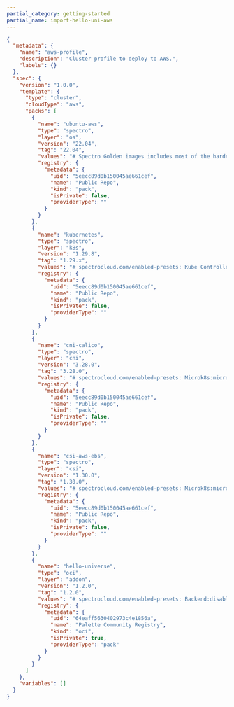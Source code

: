 ```yaml
---
partial_category: getting-started
partial_name: import-hello-uni-aws
---
```


```json
{
  "metadata": {
    "name": "aws-profile",
    "description": "Cluster profile to deploy to AWS.",
    "labels": {}
  },
  "spec": {
    "version": "1.0.0",
    "template": {
      "type": "cluster",
      "cloudType": "aws",
      "packs": [
        {
          "name": "ubuntu-aws",
          "type": "spectro",
          "layer": "os",
          "version": "22.04",
          "tag": "22.04",
          "values": "# Spectro Golden images includes most of the hardening as per CIS Ubuntu Linux 22.04 LTS Server L1 v1.0.0 standards\n\n# Uncomment below section to\n# 1. Include custom files to be copied over to the nodes and/or\n# 2. Execute list of commands before or after kubeadm init/join is executed\n#\n#kubeadmconfig:\n#  preKubeadmCommands:\n#  - echo \"Executing pre kube admin config commands\"\n#  - update-ca-certificates\n#  - 'systemctl restart containerd; sleep 3'\n#  - 'while [ ! -S /var/run/containerd/containerd.sock ]; do echo \"Waiting for containerd...\"; sleep 1; done'\n#  postKubeadmCommands:\n#  - echo \"Executing post kube admin config commands\"\n#  files:\n#  - targetPath: /usr/local/share/ca-certificates/mycom.crt\n#    targetOwner: \"root:root\"\n#    targetPermissions: \"0644\"\n#    content: |\n#      -----BEGIN CERTIFICATE-----\n#      MIICyzCCAbOgAwIBAgIBADANBgkqhkiG9w0BAQsFADAVMRMwEQYDVQQDEwprdWJl\n#      cm5ldGVzMB4XDTIwMDkyMjIzNDMyM1oXDTMwMDkyMDIzNDgyM1owFTETMBEGA1UE\n#      AxMKa3ViZXJuZXRlczCCASIwDQYJKoZIhvcNAQEBBQADggEPADCCAQoCggEBAMdA\n#      nZYs1el/6f9PgV/aO9mzy7MvqaZoFnqO7Qi4LZfYzixLYmMUzi+h8/RLPFIoYLiz\n#      qiDn+P8c9I1uxB6UqGrBt7dkXfjrUZPs0JXEOX9U/6GFXL5C+n3AUlAxNCS5jobN\n#      fbLt7DH3WoT6tLcQefTta2K+9S7zJKcIgLmBlPNDijwcQsbenSwDSlSLkGz8v6N2\n#      7SEYNCV542lbYwn42kbcEq2pzzAaCqa5uEPsR9y+uzUiJpv5tDHUdjbFT8tme3vL\n#      9EdCPODkqtMJtCvz0hqd5SxkfeC2L+ypaiHIxbwbWe7GtliROvz9bClIeGY7gFBK\n#      jZqpLdbBVjo0NZBTJFUCAwEAAaMmMCQwDgYDVR0PAQH/BAQDAgKkMBIGA1UdEwEB\n#      /wQIMAYBAf8CAQAwDQYJKoZIhvcNAQELBQADggEBADIKoE0P+aVJGV9LWGLiOhki\n#      HFv/vPPAQ2MPk02rLjWzCaNrXD7aPPgT/1uDMYMHD36u8rYyf4qPtB8S5REWBM/Y\n#      g8uhnpa/tGsaqO8LOFj6zsInKrsXSbE6YMY6+A8qvv5lPWpJfrcCVEo2zOj7WGoJ\n#      ixi4B3fFNI+wih8/+p4xW+n3fvgqVYHJ3zo8aRLXbXwztp00lXurXUyR8EZxyR+6\n#      b+IDLmHPEGsY9KOZ9VLLPcPhx5FR9njFyXvDKmjUMJJgUpRkmsuU1mCFC+OHhj56\n#      IkLaSJf6z/p2a3YjTxvHNCqFMLbJ2FvJwYCRzsoT2wm2oulnUAMWPI10vdVM+Nc=\n#      -----END CERTIFICATE-----",
          "registry": {
            "metadata": {
              "uid": "5eecc89d0b150045ae661cef",
              "name": "Public Repo",
              "kind": "pack",
              "isPrivate": false,
              "providerType": ""
            }
          }
        },
        {
          "name": "kubernetes",
          "type": "spectro",
          "layer": "k8s",
          "version": "1.29.8",
          "tag": "1.29.x",
          "values": "# spectrocloud.com/enabled-presets: Kube Controller Manager:loopback-ctrlmgr,Kube Scheduler:loopback-scheduler\npack:\n  content:\n    images:\n      - image: registry.k8s.io/coredns/coredns:v1.11.1\n      - image: registry.k8s.io/etcd:3.5.12-0\n      - image: registry.k8s.io/kube-apiserver:v1.29.8\n      - image: registry.k8s.io/kube-controller-manager:v1.29.8\n      - image: registry.k8s.io/kube-proxy:v1.29.8\n      - image: registry.k8s.io/kube-scheduler:v1.29.8\n      - image: registry.k8s.io/pause:3.9\n      - image: registry.k8s.io/pause:3.8\n  #CIDR Range for Pods in cluster\n  # Note : This must not overlap with any of the host or service network\n  podCIDR: \"192.168.0.0/16\"\n  #CIDR notation IP range from which to assign service cluster IPs\n  # Note : This must not overlap with any IP ranges assigned to nodes for pods.\n  serviceClusterIpRange: \"10.96.0.0/12\"\n  # serviceDomain: \"cluster.local\"\n\nkubeadmconfig:\n  apiServer:\n    extraArgs:\n      # Note : secure-port flag is used during kubeadm init. Do not change this flag on a running cluster\n      secure-port: \"6443\"\n      anonymous-auth: \"true\"\n      profiling: \"false\"\n      disable-admission-plugins: \"AlwaysAdmit\"\n      default-not-ready-toleration-seconds: \"60\"\n      default-unreachable-toleration-seconds: \"60\"\n      enable-admission-plugins: \"AlwaysPullImages,NamespaceLifecycle,ServiceAccount,NodeRestriction,PodSecurity\"\n      admission-control-config-file: \"/etc/kubernetes/pod-security-standard.yaml\"\n      audit-log-path: /var/log/apiserver/audit.log\n      audit-policy-file: /etc/kubernetes/audit-policy.yaml\n      audit-log-maxage: \"30\"\n      audit-log-maxbackup: \"10\"\n      audit-log-maxsize: \"100\"\n      authorization-mode: RBAC,Node\n      tls-cipher-suites: \"TLS_ECDHE_ECDSA_WITH_AES_128_GCM_SHA256,TLS_ECDHE_RSA_WITH_AES_128_GCM_SHA256,TLS_ECDHE_ECDSA_WITH_CHACHA20_POLY1305,TLS_ECDHE_RSA_WITH_AES_256_GCM_SHA384,TLS_ECDHE_RSA_WITH_CHACHA20_POLY1305,TLS_ECDHE_ECDSA_WITH_AES_256_GCM_SHA384,TLS_RSA_WITH_AES_256_GCM_SHA384,TLS_RSA_WITH_AES_128_GCM_SHA256\"\n    extraVolumes:\n      - name: audit-log\n        hostPath: /var/log/apiserver\n        mountPath: /var/log/apiserver\n        pathType: DirectoryOrCreate\n      - name: audit-policy\n        hostPath: /etc/kubernetes/audit-policy.yaml\n        mountPath: /etc/kubernetes/audit-policy.yaml\n        readOnly: true\n        pathType: File\n      - name: pod-security-standard\n        hostPath: /etc/kubernetes/pod-security-standard.yaml\n        mountPath: /etc/kubernetes/pod-security-standard.yaml\n        readOnly: true\n        pathType: File\n  controllerManager:\n    extraArgs:\n      profiling: \"false\"\n      terminated-pod-gc-threshold: \"25\"\n      use-service-account-credentials: \"true\"\n      feature-gates: \"RotateKubeletServerCertificate=true\"\n  scheduler:\n    extraArgs:\n      profiling: \"false\"\n  kubeletExtraArgs:\n    read-only-port: \"0\"\n    event-qps: \"0\"\n    feature-gates: \"RotateKubeletServerCertificate=true\"\n    protect-kernel-defaults: \"true\"\n    rotate-server-certificates: \"true\"\n    tls-cipher-suites: \"TLS_ECDHE_ECDSA_WITH_AES_128_GCM_SHA256,TLS_ECDHE_RSA_WITH_AES_128_GCM_SHA256,TLS_ECDHE_ECDSA_WITH_CHACHA20_POLY1305,TLS_ECDHE_RSA_WITH_AES_256_GCM_SHA384,TLS_ECDHE_RSA_WITH_CHACHA20_POLY1305,TLS_ECDHE_ECDSA_WITH_AES_256_GCM_SHA384,TLS_RSA_WITH_AES_256_GCM_SHA384,TLS_RSA_WITH_AES_128_GCM_SHA256\"\n  files:\n    - path: hardening/audit-policy.yaml\n      targetPath: /etc/kubernetes/audit-policy.yaml\n      targetOwner: \"root:root\"\n      targetPermissions: \"0600\"\n    - path: hardening/90-kubelet.conf\n      targetPath: /etc/sysctl.d/90-kubelet.conf\n      targetOwner: \"root:root\"\n      targetPermissions: \"0600\"\n    - targetPath: /etc/kubernetes/pod-security-standard.yaml\n      targetOwner: \"root:root\"\n      targetPermissions: \"0600\"\n      content: |\n        apiVersion: apiserver.config.k8s.io/v1\n        kind: AdmissionConfiguration\n        plugins:\n        - name: PodSecurity\n          configuration:\n            apiVersion: pod-security.admission.config.k8s.io/v1\n            kind: PodSecurityConfiguration\n            defaults:\n              enforce: \"baseline\"\n              enforce-version: \"v1.29\"\n              audit: \"baseline\"\n              audit-version: \"v1.29\"\n              warn: \"restricted\"\n              warn-version: \"v1.29\"\n              audit: \"restricted\"\n              audit-version: \"v1.29\"\n            exemptions:\n              # Array of authenticated usernames to exempt.\n              usernames: []\n              # Array of runtime class names to exempt.\n              runtimeClasses: []\n              # Array of namespaces to exempt.\n              namespaces: [kube-system]\n\n  preKubeadmCommands:\n    # For enabling 'protect-kernel-defaults' flag to kubelet, kernel parameters changes are required\n    - 'echo \"====> Applying kernel parameters for Kubelet\"'\n    - 'sysctl -p /etc/sysctl.d/90-kubelet.conf'\n  \n  postKubeadmCommands:\n    - 'chmod 600 /var/lib/kubelet/config.yaml'\n    # - 'echo \"List of post kubeadm commands to be executed\"'\n\n# Client configuration to add OIDC based authentication flags in kubeconfig\n#clientConfig:\n  #oidc-issuer-url: \"{{ .spectro.pack.kubernetes.kubeadmconfig.apiServer.extraArgs.oidc-issuer-url }}\"\n  #oidc-client-id: \"{{ .spectro.pack.kubernetes.kubeadmconfig.apiServer.extraArgs.oidc-client-id }}\"\n  #oidc-client-secret: 1gsranjjmdgahm10j8r6m47ejokm9kafvcbhi3d48jlc3rfpprhv\n  #oidc-extra-scope: profile,email",
          "registry": {
            "metadata": {
              "uid": "5eecc89d0b150045ae661cef",
              "name": "Public Repo",
              "kind": "pack",
              "isPrivate": false,
              "providerType": ""
            }
          }
        },
        {
          "name": "cni-calico",
          "type": "spectro",
          "layer": "cni",
          "version": "3.28.0",
          "tag": "3.28.0",
          "values": "# spectrocloud.com/enabled-presets: Microk8s:microk8s-false\npack:\n  content:\n    images:\n      - image: gcr.io/spectro-images-public/packs/calico/3.28.0/cni:v3.28.0\n      - image: gcr.io/spectro-images-public/packs/calico/3.28.0/node:v3.28.0\n      - image: gcr.io/spectro-images-public/packs/calico/3.28.0/kube-controllers:v3.28.0\n\nmanifests:\n  calico:\n    microk8s: \"false\"\n    images:\n      cni: \"\"\n      node: \"\"\n      kubecontroller: \"\"\n    # IPAM type to use. Supported types are calico-ipam, host-local\n    ipamType: \"calico-ipam\"\n\n    calico_ipam:\n      assign_ipv4: true\n      assign_ipv6: false\n\n    # Should be one of CALICO_IPV4POOL_IPIP or CALICO_IPV4POOL_VXLAN  \n    encapsulationType: \"CALICO_IPV4POOL_IPIP\"\n\n    # Should be one of Always, CrossSubnet, Never\n    encapsulationMode: \"Always\"\n\n    env:\n      # Additional env variables for calico-node\n      calicoNode:\n        #IPV6: \"autodetect\"\n        #FELIX_IPV6SUPPORT: \"true\"\n        #CALICO_IPV6POOL_NAT_OUTGOING: \"true\"\n        #CALICO_IPV4POOL_CIDR: \"192.168.0.0/16\"\n        #IP_AUTODETECTION_METHOD: \"first-found\"\n\n      # Additional env variables for calico-kube-controller deployment\n      calicoKubeControllers:\n        #LOG_LEVEL: \"info\"\n        #SYNC_NODE_LABELS: \"true\"",
          "registry": {
            "metadata": {
              "uid": "5eecc89d0b150045ae661cef",
              "name": "Public Repo",
              "kind": "pack",
              "isPrivate": false,
              "providerType": ""
            }
          }
        },
        {
          "name": "csi-aws-ebs",
          "type": "spectro",
          "layer": "csi",
          "version": "1.30.0",
          "tag": "1.30.0",
          "values": "# spectrocloud.com/enabled-presets: Microk8s:microk8s-false\npack:\n  content:\n    images:\n      - image: gcr.io/spectro-images-public/packs/csi-aws-ebs/1.30.0/aws-ebs-csi-driver:v1.30.0\n      - image: gcr.io/spectro-images-public/packs/csi-aws-ebs/1.30.0/external-provisioner:v4.0.1-eks-1-30-2\n      - image: gcr.io/spectro-images-public/packs/csi-aws-ebs/1.30.0/external-attacher:v4.5.1-eks-1-30-2\n      - image: gcr.io/spectro-images-public/packs/csi-aws-ebs/1.30.0/external-resizer:v1.10.1-eks-1-30-2\n      - image: gcr.io/spectro-images-public/packs/csi-aws-ebs/1.30.0/livenessprobe:v2.12.0-eks-1-30-2\n      - image: gcr.io/spectro-images-public/packs/csi-aws-ebs/1.30.0/node-driver-registrar:v2.10.1-eks-1-30-2\n      - image: gcr.io/spectro-images-public/packs/csi-aws-ebs/1.30.0/external-snapshotter/csi-snapshotter:v7.0.2-eks-1-30-2\n      - image: gcr.io/spectro-images-public/packs/csi-aws-ebs/1.30.0/volume-modifier-for-k8s:v0.3.0\n    charts:\n      - repo: https://kubernetes-sigs.github.io/aws-ebs-csi-driver \n        name: aws-ebs-csi-driver\n        version: 2.30.0\n  namespace: \"kube-system\"\n\ncharts:\n  aws-ebs-csi-driver:\n    storageClasses: \n    # Default Storage Class\n      - name: spectro-storage-class\n      # annotation metadata\n        annotations:\n          storageclass.kubernetes.io/is-default-class: \"true\"\n      # label metadata\n      # labels:\n      #   my-label-is: supercool\n      # defaults to WaitForFirstConsumer\n        volumeBindingMode: WaitForFirstConsumer\n      # defaults to Delete\n        reclaimPolicy: Delete\n        parameters:\n        # File system type: xfs, ext2, ext3, ext4\n          csi.storage.k8s.io/fstype: \"ext4\"\n        # EBS volume type: io1, io2, gp2, gp3, sc1, st1, standard\n          type: \"gp2\"\n        # I/O operations per second per GiB. Required when io1 or io2 volume type is specified.\n        # iopsPerGB: \"\"\n        # Applicable only when io1 or io2 volume type is specified\n        # allowAutoIOPSPerGBIncrease: false\n        # I/O operations per second. Applicable only for gp3 volumes.\n        # iops: \"\"\n        # Throughput in MiB/s. Applicable only for gp3 volumes.\n        # throughput: \"\"\n        # Whether the volume should be encrypted or not\n        # encrypted: \"\"\n        # The full ARN of the key to use when encrypting the volume. When not specified, the default KMS key is used.\n        # kmsKeyId: \"\"\n    # Additional Storage Class \n      # - name: addon-storage-class\n      # annotations:\n      #   storageclass.kubernetes.io/is-default-class: \"false\"\n      # labels:\n      #   my-label-is: supercool\n      # volumeBindingMode: WaitForFirstConsumer\n      # reclaimPolicy: Delete\n      # parameters:\n        # csi.storage.k8s.io/fstype: \"ext4\"\n        # type: \"gp2\"\n        # iopsPerGB: \"\"\n        # allowAutoIOPSPerGBIncrease: false\n        # iops: \"\"\n        # throughput: \"\"\n        # encrypted: \"\"\n        # kmsKeyId: \"\"\n\n    image:\n      repository: gcr.io/spectro-images-public/packs/csi-aws-ebs/1.30.0/aws-ebs-csi-driver\n      # Overrides the image tag whose default is v{{ .Chart.AppVersion }}\n      tag: \"v1.30.0\"\n      pullPolicy: IfNotPresent\n    \n    # -- Custom labels to add into metadata\n    customLabels:\n      {}\n      # k8s-app: aws-ebs-csi-driver\n    \n    sidecars:\n      provisioner:\n        env: []\n        image:\n          pullPolicy: IfNotPresent\n          repository: gcr.io/spectro-images-public/packs/csi-aws-ebs/1.30.0/external-provisioner\n          tag: \"v4.0.1-eks-1-30-2\"\n        logLevel: 2\n        # Additional parameters provided by external-provisioner.\n        additionalArgs: []\n        # Grant additional permissions to external-provisioner\n        additionalClusterRoleRules:\n        resources: {}\n        # Tune leader lease election for csi-provisioner.\n        # Leader election is on by default.\n        leaderElection:\n          enabled: true\n          # Optional values to tune lease behavior.\n          # The arguments provided must be in an acceptable time.ParseDuration format.\n          # Ref: https://pkg.go.dev/flag#Duration\n          # leaseDuration: \"15s\"\n          # renewDeadline: \"10s\"\n          # retryPeriod: \"5s\"\n        securityContext:\n          readOnlyRootFilesystem: true\n          allowPrivilegeEscalation: false\n      attacher:\n        env: []\n        image:\n          pullPolicy: IfNotPresent\n          repository: gcr.io/spectro-images-public/packs/csi-aws-ebs/1.30.0/external-attacher\n          tag: \"v4.5.1-eks-1-30-2\"\n        # Tune leader lease election for csi-attacher.\n        # Leader election is on by default.\n        leaderElection:\n          enabled: true\n          # Optional values to tune lease behavior.\n          # The arguments provided must be in an acceptable time.ParseDuration format.\n          # Ref: https://pkg.go.dev/flag#Duration\n          # leaseDuration: \"15s\"\n          # renewDeadline: \"10s\"\n          # retryPeriod: \"5s\"\n        logLevel: 2\n        # Additional parameters provided by external-attacher.\n        additionalArgs: []\n        # Grant additional permissions to external-attacher\n        additionalClusterRoleRules: []\n        resources: {}\n        securityContext:\n          readOnlyRootFilesystem: true\n          allowPrivilegeEscalation: false\n      snapshotter:\n        # Enables the snapshotter sidecar even if the snapshot CRDs are not installed\n        forceEnable: false\n        env: []\n        image:\n          pullPolicy: IfNotPresent\n          repository: gcr.io/spectro-images-public/packs/csi-aws-ebs/1.30.0/external-snapshotter/csi-snapshotter\n          tag: \"v7.0.2-eks-1-30-2\"\n        logLevel: 2\n        # Additional parameters provided by csi-snapshotter.\n        additionalArgs: []\n        # Grant additional permissions to csi-snapshotter\n        additionalClusterRoleRules: []\n        resources: {}\n        securityContext:\n          readOnlyRootFilesystem: true\n          allowPrivilegeEscalation: false\n      livenessProbe:\n        image:\n          pullPolicy: IfNotPresent\n          repository: gcr.io/spectro-images-public/packs/csi-aws-ebs/1.30.0/livenessprobe\n          tag: \"v2.12.0-eks-1-30-2\"\n        # Additional parameters provided by livenessprobe.\n        additionalArgs: []\n        resources: {}\n        securityContext:\n          readOnlyRootFilesystem: true\n          allowPrivilegeEscalation: false\n      resizer:\n        env: []\n        image:\n          pullPolicy: IfNotPresent\n          repository: gcr.io/spectro-images-public/packs/csi-aws-ebs/1.30.0/external-resizer\n          tag: \"v1.10.1-eks-1-30-2\"\n        # Tune leader lease election for csi-resizer.\n        # Leader election is on by default.\n        leaderElection:\n          enabled: true\n          # Optional values to tune lease behavior.\n          # The arguments provided must be in an acceptable time.ParseDuration format.\n          # Ref: https://pkg.go.dev/flag#Duration\n          # leaseDuration: \"15s\"\n          # renewDeadline: \"10s\"\n          # retryPeriod: \"5s\"\n        logLevel: 2\n        # Additional parameters provided by external-resizer.\n        additionalArgs: []\n        # Grant additional permissions to external-resizer\n        additionalClusterRoleRules: []\n        resources: {}\n        securityContext:\n          readOnlyRootFilesystem: true\n          allowPrivilegeEscalation: false\n      nodeDriverRegistrar:\n        env: []\n        image:\n          pullPolicy: IfNotPresent\n          repository: gcr.io/spectro-images-public/packs/csi-aws-ebs/1.30.0/node-driver-registrar\n          tag: \"v2.10.1-eks-1-30-2\"\n        logLevel: 2\n        # Additional parameters provided by node-driver-registrar.\n        additionalArgs: []\n        resources: {}\n        securityContext:\n          readOnlyRootFilesystem: true\n          allowPrivilegeEscalation: false\n        livenessProbe:\n          exec:\n            command:\n            - /csi-node-driver-registrar\n            - --kubelet-registration-path=$(DRIVER_REG_SOCK_PATH)\n            - --mode=kubelet-registration-probe\n          initialDelaySeconds: 30\n          periodSeconds: 90\n          timeoutSeconds: 15\n      volumemodifier:\n        env: []\n        image:\n          pullPolicy: IfNotPresent\n          repository: gcr.io/spectro-images-public/packs/csi-aws-ebs/1.30.0/volume-modifier-for-k8s\n          tag: \"v0.3.0\"\n        leaderElection:\n          enabled: true\n          # Optional values to tune lease behavior.\n          # The arguments provided must be in an acceptable time.ParseDuration format.\n          # Ref: https://pkg.go.dev/flag#Duration\n          # leaseDuration: \"15s\"\n          # renewDeadline: \"10s\"\n          # retryPeriod: \"5s\"\n        logLevel: 2\n        # Additional parameters provided by volume-modifier-for-k8s.\n        additionalArgs: []\n        resources: {}\n        securityContext:\n          readOnlyRootFilesystem: true\n          allowPrivilegeEscalation: false\n    \n    proxy:\n      http_proxy:\n      no_proxy:\n    \n    imagePullSecrets: []\n    nameOverride:\n    fullnameOverride:\n    \n    awsAccessSecret:\n      name: aws-secret\n      keyId: key_id\n      accessKey: access_key\n    \n    controller:\n      batching: true\n      volumeModificationFeature:\n        enabled: false\n      # Additional parameters provided by aws-ebs-csi-driver controller.\n      additionalArgs: []\n      sdkDebugLog: false\n      loggingFormat: text\n      affinity:\n        nodeAffinity:\n          preferredDuringSchedulingIgnoredDuringExecution:\n          - weight: 1\n            preference:\n              matchExpressions:\n              - key: eks.amazonaws.com/compute-type\n                operator: NotIn\n                values:\n                - fargate\n        podAntiAffinity:\n          preferredDuringSchedulingIgnoredDuringExecution:\n          - podAffinityTerm:\n              labelSelector:\n                matchExpressions:\n                - key: app\n                  operator: In\n                  values:\n                  - ebs-csi-controller\n              topologyKey: kubernetes.io/hostname\n            weight: 100\n      # The default filesystem type of the volume to provision when fstype is unspecified in the StorageClass.\n      # If the default is not set and fstype is unset in the StorageClass, then no fstype will be set\n      defaultFsType: ext4\n      env: []\n      # Use envFrom to reference ConfigMaps and Secrets across all containers in the deployment\n      envFrom: []\n      # If set, add pv/pvc metadata to plugin create requests as parameters.\n      extraCreateMetadata: true\n      # Extra volume tags to attach to each dynamically provisioned volume.\n      # ---\n      # extraVolumeTags:\n      #   key1: value1\n      #   key2: value2\n      extraVolumeTags: {}\n      httpEndpoint:\n      # (deprecated) The TCP network address where the prometheus metrics endpoint\n      # will run (example: `:8080` which corresponds to port 8080 on local host).\n      # The default is empty string, which means metrics endpoint is disabled.\n      # ---\n      enableMetrics: false\n      serviceMonitor:\n        # Enables the ServiceMonitor resource even if the prometheus-operator CRDs are not installed\n        forceEnable: false\n        # Additional labels for ServiceMonitor object\n        labels:\n          release: prometheus\n      # If set to true, AWS API call metrics will be exported to the following\n      # TCP endpoint: \"0.0.0.0:3301\"\n      # ---\n      # ID of the Kubernetes cluster used for tagging provisioned EBS volumes (optional).\n      k8sTagClusterId:\n      logLevel: 2\n      userAgentExtra: \"helm\"\n      nodeSelector: {}\n      deploymentAnnotations: {}\n      podAnnotations: {}\n      podLabels: {}\n      priorityClassName: system-cluster-critical\n      # AWS region to use. If not specified then the region will be looked up via the AWS EC2 metadata\n      # service.\n      # ---\n      # region: us-east-1\n      region:\n      replicaCount: 2\n      revisionHistoryLimit: 10\n      socketDirVolume:\n        emptyDir: {}\n      updateStrategy:\n        type: RollingUpdate\n        rollingUpdate:\n          maxUnavailable: 1\n      # type: RollingUpdate\n      # rollingUpdate:\n      #   maxSurge: 0\n      #   maxUnavailable: 1\n      resources:\n        requests:\n          cpu: 10m\n          memory: 40Mi\n        limits:\n          cpu: 100m\n          memory: 256Mi\n      serviceAccount:\n      # A service account will be created for you if set to true. Set to false if you want to use your own.\n        create: true\n        name: ebs-csi-controller-sa\n        annotations: {}\n        ## Enable if EKS IAM for SA is used\n        # eks.amazonaws.com/role-arn: arn:<partition>:iam::<account>:role/ebs-csi-role\n        automountServiceAccountToken: true\n      tolerations:\n        - key: CriticalAddonsOnly\n          operator: Exists\n        - effect: NoExecute\n          operator: Exists\n          tolerationSeconds: 300\n      # TSCs without the label selector stanza\n      #\n      # Example:\n      #\n      # topologySpreadConstraints:\n      #  - maxSkew: 1\n      #    topologyKey: topology.kubernetes.io/zone\n      #    whenUnsatisfiable: ScheduleAnyway\n      #  - maxSkew: 1\n      #    topologyKey: kubernetes.io/hostname\n      #    whenUnsatisfiable: ScheduleAnyway\n      topologySpreadConstraints: []\n      # securityContext on the controller pod\n      securityContext:\n        runAsNonRoot: true\n        runAsUser: 1000\n        runAsGroup: 1000\n        fsGroup: 1000\n      # Add additional volume mounts on the controller with controller.volumes and controller.volumeMounts\n      volumes: []\n      # Add additional volumes to be mounted onto the controller:\n      # - name: custom-dir\n      #   hostPath:\n      #     path: /path/to/dir\n      #     type: Directory\n      volumeMounts: []\n      # And add mount paths for those additional volumes:\n      # - name: custom-dir\n      #   mountPath: /mount/path\n      # ---\n      # securityContext on the controller container (see sidecars for securityContext on sidecar containers)\n      containerSecurityContext:\n        readOnlyRootFilesystem: true\n        allowPrivilegeEscalation: false\n      initContainers: []\n      # containers to be run before the controller's container starts.\n      #\n      # Example:\n      #\n      # - name: wait\n      #   image: busybox\n      #   command: [ 'sh', '-c', \"sleep 20\" ]\n      # Enable opentelemetry tracing for the plugin running on the daemonset\n      otelTracing: {}\n      #  otelServiceName: ebs-csi-controller\n      #  otelExporterEndpoint: \"http://localhost:4317\"\n    \n    node:\n      env: []\n      envFrom: []\n      kubeletPath: /var/lib/kubelet\n      loggingFormat: text\n      logLevel: 2\n      priorityClassName:\n      additionalArgs: []\n      affinity:\n        nodeAffinity:\n          requiredDuringSchedulingIgnoredDuringExecution:\n            nodeSelectorTerms:\n            - matchExpressions:\n              - key: eks.amazonaws.com/compute-type\n                operator: NotIn\n                values:\n                - fargate\n              - key: node.kubernetes.io/instance-type\n                operator: NotIn\n                values:\n                - a1.medium\n                - a1.large\n                - a1.xlarge\n                - a1.2xlarge\n                - a1.4xlarge\n      nodeSelector: {}\n      daemonSetAnnotations: {}\n      podAnnotations: {}\n      podLabels: {}\n      tolerateAllTaints: true\n      tolerations:\n      - operator: Exists\n        effect: NoExecute\n        tolerationSeconds: 300\n      resources:\n        requests:\n          cpu: 10m\n          memory: 40Mi\n        limits:\n          cpu: 100m\n          memory: 256Mi\n      revisionHistoryLimit: 10\n      probeDirVolume:\n        emptyDir: {}\n      serviceAccount:\n        create: true\n        name: ebs-csi-node-sa\n        annotations: {}\n        ## Enable if EKS IAM for SA is used\n        # eks.amazonaws.com/role-arn: arn:<partition>:iam::<account>:role/ebs-csi-role\n        automountServiceAccountToken: true\n      # Enable the linux daemonset creation\n      enableLinux: true\n      enableWindows: false\n      # The number of attachment slots to reserve for system use (and not to be used for CSI volumes)\n      # When this parameter is not specified (or set to -1), the EBS CSI Driver will attempt to determine the number of reserved slots via heuristic\n      # Cannot be specified at the same time as `node.volumeAttachLimit`\n      reservedVolumeAttachments:\n      # The \"maximum number of attachable volumes\" per node\n      # Cannot be specified at the same time as `node.reservedVolumeAttachments`\n      volumeAttachLimit:\n      updateStrategy:\n        type: RollingUpdate\n        rollingUpdate:\n          maxUnavailable: \"10%\"\n      hostNetwork: false\n      # securityContext on the node pod\n      securityContext:\n        # The node pod must be run as root to bind to the registration/driver sockets\n        runAsNonRoot: false\n        runAsUser: 0\n        runAsGroup: 0\n        fsGroup: 0\n      # Add additional volume mounts on the node pods with node.volumes and node.volumeMounts\n      volumes: []\n      # Add additional volumes to be mounted onto the node pods:\n      # - name: custom-dir\n      #   hostPath:\n      #     path: /path/to/dir\n      #     type: Directory\n      volumeMounts: []\n      # And add mount paths for those additional volumes:\n      # - name: custom-dir\n      #   mountPath: /mount/path\n      # ---\n      # securityContext on the node container (see sidecars for securityContext on sidecar containers)\n      containerSecurityContext:\n        readOnlyRootFilesystem: true\n        privileged: true\n      # Enable opentelemetry tracing for the plugin running on the daemonset\n      otelTracing: {}\n      #  otelServiceName: ebs-csi-node\n      #  otelExporterEndpoint: \"http://localhost:4317\"\n    \n    additionalDaemonSets:\n      # Additional node DaemonSets, using the node config structure\n      # See docs/additional-daemonsets.md for more information\n      #\n      # example:\n      #   nodeSelector:\n      #     node.kubernetes.io/instance-type: c5.large\n      #   volumeAttachLimit: 15\n    \n    # Enable compatibility for the A1 instance family via use of an AL2-based image in a separate DaemonSet\n    # a1CompatibilityDaemonSet: true\n    \n    # storageClasses: []\n    # Add StorageClass resources like:\n    # - name: ebs-sc\n    #   # annotation metadata\n    #   annotations:\n    #     storageclass.kubernetes.io/is-default-class: \"true\"\n    #   # label metadata\n    #   labels:\n    #     my-label-is: supercool\n    #   # defaults to WaitForFirstConsumer\n    #   volumeBindingMode: WaitForFirstConsumer\n    #   # defaults to Delete\n    #   reclaimPolicy: Retain\n    #   parameters:\n    #     encrypted: \"true\"\n    \n    volumeSnapshotClasses: []\n    # Add VolumeSnapshotClass resources like:\n    # - name: ebs-vsc\n    #   # annotation metadata\n    #   annotations:\n    #     snapshot.storage.kubernetes.io/is-default-class: \"true\"\n    #   # label metadata\n    #   labels:\n    #     my-label-is: supercool\n    #   # deletionPolicy must be specified\n    #   deletionPolicy: Delete\n    #   parameters:\n    \n    # Use old CSIDriver without an fsGroupPolicy set\n    # Intended for use with older clusters that cannot easily replace the CSIDriver object\n    # This parameter should always be false for new installations\n    useOldCSIDriver: false",
          "registry": {
            "metadata": {
              "uid": "5eecc89d0b150045ae661cef",
              "name": "Public Repo",
              "kind": "pack",
              "isPrivate": false,
              "providerType": ""
            }
          }
        },
        {
          "name": "hello-universe",
          "type": "oci",
          "layer": "addon",
          "version": "1.2.0",
          "tag": "1.2.0",
          "values": "# spectrocloud.com/enabled-presets: Backend:disable-api\npack:\n  content:\n    images:\n      - image: ghcr.io/spectrocloud/hello-universe:1.2.0\n  spectrocloud.com/install-priority: 0\n\nmanifests:\n  hello-universe:\n    images:\n      hellouniverse: ghcr.io/spectrocloud/hello-universe:1.2.0\n    apiEnabled: false\n    namespace: hello-universe\n    port: 8080\n    replicas: 1",
          "registry": {
            "metadata": {
              "uid": "64eaff5630402973c4e1856a",
              "name": "Palette Community Registry",
              "kind": "oci",
              "isPrivate": true,
              "providerType": "pack"
            }
          }
        }
      ]
    },
    "variables": []
  }
}
```